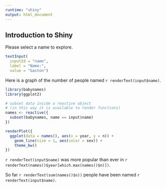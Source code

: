 ```yaml
---
runtime: "shiny"
output: html_document
---
```


## Introduction to Shiny

Please select a name to explore.
```r
textInput(
  inputId = "name", 
  label = "Name:", 
  value = "Gaston")
```

Here is a graph of the number of people named `r renderText(input$name)`.

```r
library(babynames)
library(ggplot2)

# subset data inside a reactive object
# (in this way it is available to render functions)
names <- reactive({
  subset(babynames, name == input$name)
})

renderPlot({
  ggplot(data = names(), aes(x = year, y = n)) + 
    geom_line(size = 1, aes(color = sex)) +
    theme_bw()
})
```

`r renderText(input$name)` was more popular than ever in 
`r renderText(names()$year[which.max(names()$n)])`. 

So far `r renderText(sum(names()$n))` people have
been named `r renderText(input$name)`.
